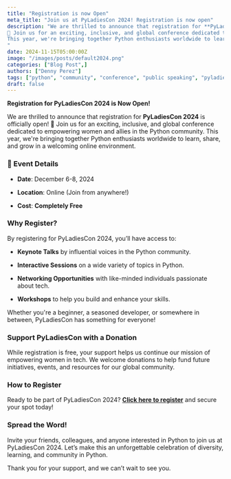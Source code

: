 ```yaml
---
title: "Registration is now Open"
meta_title: "Join us at PyLadiesCon 2024! Registration is now open"
description: "We are thrilled to announce that registration for **PyLadiesCon 2024** is officially open!
🎉 Join us for an exciting, inclusive, and global conference dedicated to empowering women and allies in the Python community.
This year, we're bringing together Python enthusiasts worldwide to learn, share, and grow in a welcoming online environment.
"
date: 2024-11-15T05:00:00Z
image: "/images/posts/default2024.png"
categories: ["Blog Post",]
authors: ["Denny Perez"]
tags: ["python", "community", "conference", "public speaking", "pyladies"]
draft: false
---
```


**Registration for PyLadiesCon 2024 is Now Open!**

We are thrilled to announce that registration for **PyLadiesCon 2024** is officially open!
🎉 Join us for an exciting, inclusive, and global conference dedicated to empowering women and allies in the Python community.
This year, we're bringing together Python enthusiasts worldwide to learn, share, and grow in a welcoming online environment.

### **📅 Event Details**

- **Date**: December 6-8, 2024

- **Location**: Online (Join from anywhere!)

- **Cost**: **Completely Free**

### **Why Register?**

By registering for PyLadiesCon 2024, you’ll have access to:

- **Keynote Talks** by influential voices in the Python community.

- **Interactive Sessions** on a wide variety of topics in Python.

- **Networking Opportunities** with like-minded individuals passionate about tech.

- **Workshops** to help you build and enhance your skills.

Whether you're a beginner, a seasoned developer, or somewhere in between, PyLadiesCon has something for everyone!

### **Support PyLadiesCon with a Donation**

While registration is free, your support helps us continue our mission of empowering women in tech. We welcome donations
to help fund future initiatives, events, and resources for our global community.

### **How to Register**

Ready to be part of PyLadiesCon 2024? **[Click here to register](https://pretix.eu/pyladiescon/2024/)** and secure your spot today!

### **Spread the Word!**

Invite your friends, colleagues, and anyone interested in Python to join us at
PyLadiesCon 2024. Let’s make this an unforgettable celebration of diversity, learning,
and community in Python.

Thank you for your support, and we can’t wait to see you.
